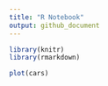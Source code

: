 ```yaml
---
title: "R Notebook"
output: github_document
---
```


```r
library(knitr)
library(rmarkdown)
```

```r
plot(cars)
```




